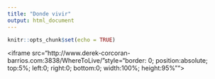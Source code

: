 ```yaml
---
title: "Donde vivir"
output: html_document
---
```


```r
knitr::opts_chunk$set(echo = TRUE)
```

<iframe src="http://www.derek-corcoran-barrios.com:3838/WhereToLive/"style="border: 0; position:absolute; top:5%; left:0; right:0; bottom:0; width:100%; height:95%"">
</iframe>



